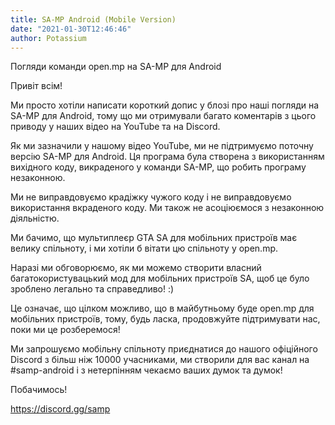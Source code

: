 ```yaml
---
title: SA-MP Android (Mobile Version)
date: "2021-01-30T12:46:46"
author: Potassium
---
```


Погляди команди open.mp на SA-MP для Android

Привіт всім!

Ми просто хотіли написати короткий допис у блозі про наші погляди на SA-MP для Android, тому що ми отримували багато коментарів з цього приводу у наших відео на YouTube та на Discord.

Як ми зазначили у нашому відео YouTube, ми не підтримуємо поточну версію SA-MP для Android. Ця програма була створена з використанням вихідного коду, викраденого у команди SA-MP, що робить програму незаконною.

Ми не виправдовуємо крадіжку чужого коду і не виправдовуємо використання вкраденого коду. Ми також не асоціюємося з незаконною діяльністю.

Ми бачимо, що мультиплеєр GTA SA для мобільних пристроїв має велику спільноту, і ми хотіли б вітати цю спільноту у open.mp.

Наразі ми обговорюємо, як ми можемо створити власний багатокористувацький мод для мобільних пристроїв SA, щоб це було зроблено легально та справедливо! :)

Це означає, що цілком можливо, що в майбутньому буде open.mp для мобільних пристроїв, тому, будь ласка, продовжуйте підтримувати нас, поки ми це розберемося!

Ми запрошуємо мобільну спільноту приєднатися до нашого офіційного Discord з більш ніж 10000 учасниками, ми створили для вас канал на #samp-android і з нетерпінням чекаємо ваших думок та думок!

Побачимось!

https://discord.gg/samp
